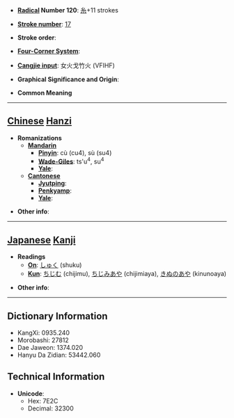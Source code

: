 * '''[[Wiktionary:Chinese radical index| Radical]] Number 120''': [[Wiktionary:Chinese radical index 糸|糸]]+11 strokes

* '''[[Wiktionary:Chinese total strokes index|Stroke number]]''': [[Wiktionary:Chinese total strokes index 17|17]]

* '''Stroke order''': 

* '''[[Wiktionary:Chinese four corner index|Four-Corner System]]''': 

* '''[[Wiktionary:Chinese Cangjie index|Cangjie input]]''': 女火戈竹火 (VFIHF)

* '''Graphical Significance and Origin''': 

* '''Common Meaning'''

----

== [[Chinese]] [[Hanzi]] ==

* '''Romanizations'''
** '''[[Mandarin]]'''
*** '''[[Pinyin]]''': cù (cu4), sù (su4)
*** '''[[Wade-Giles]]''': ts'u<sup>4</sup>, su<sup>4</sup>
*** '''[[Yale]]''': 
** '''[[Cantonese]]'''
*** '''[[Jyutping]]''':
*** '''[[Penkyamp]]''': 
*** '''[[Yale]]''': 

* '''Other info''': 

----

== [[Japanese]] [[Kanji]] ==

* '''Readings'''
** '''[[On]]''': [[しゅく]] (shuku)
** '''[[Kun]]''': [[ちじむ]] (chijimu), [[ちじみあや]] (chijimiaya), [[きぬのあや]] (kinunoaya)

* '''Other info''':  

----

== Dictionary Information ==

* KangXi: 0935.240
* Morobashi: 27812
* Dae Jaweon: 1374.020
* Hanyu Da Zidian: 53442.060

== Technical Information ==

* '''Unicode''':
** Hex: 7E2C
** Decimal: 32300